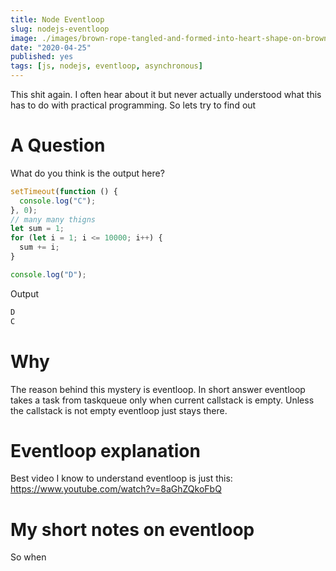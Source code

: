 ```yaml
---
title: Node Eventloop
slug: nodejs-eventloop
image: ./images/brown-rope-tangled-and-formed-into-heart-shape-on-brown-113737.jpg
date: "2020-04-25"
published: yes
tags: [js, nodejs, eventloop, asynchronous]
---
```



This shit again. I often hear about it but never actually understood what this has to do with practical programming. So lets try to find out

# A Question

What do you think is the output here?

<CodeDivWrapper>

```js
setTimeout(function () {
  console.log("C");
}, 0);
// many many thigns
let sum = 1;
for (let i = 1; i <= 10000; i++) {
  sum += i;
}

console.log("D");
```

</CodeDivWrapper>

Output

<CodeDivWrapper>

```bash
D
C
```

</CodeDivWrapper>

# Why

The reason behind this mystery is eventloop. In short answer eventloop takes a task from taskqueue only when current callstack is empty. Unless the callstack is not empty eventloop just stays there.

# Eventloop explanation

Best video I know to understand eventloop is just this:
https://www.youtube.com/watch?v=8aGhZQkoFbQ

# My short notes on eventloop

So when
